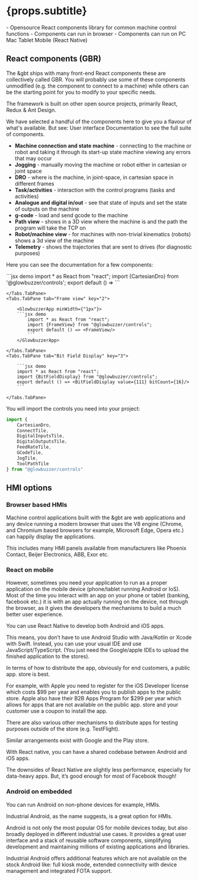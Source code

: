 
# {props.subtitle}

<Tldr>
    - Opensource React components library for common machine control functions
    - Components can run in browser
    - Components can run on PC Mac Tablet Mobile (React Native)
</Tldr>

## React components (GBR)

The &gbt ships with many front-end React components these are collectively called GBR. You will probably use some of these components unmodified (e.g. the component to connect to a machine) while others can be the starting point for you to modify to your specific needs.

The framework is built on other open source projects, primarily React, Redux & Ant Design.

We have selected a handful of the components here to give you a flavour of what's available. But see: <Link to="/docs/ui/overview">User interface Documentation</Link> to see the full suite of components.

* **Machine connection and state machine** - connecting to the machine or robot and taking it through its start-up state machine viewing any errors that may occur
* **Jogging** - manually moving the machine or robot either in cartesian or joint space
* **DRO** - where is the machine, in joint-space, in cartesian space in different frames
* **Task/activities** - interaction with the control programs (tasks and activities)
* **Analogue and digital in/out** - see that state of inputs and set the state of outputs on the machine
* **g-code** - load and send gcode to the machine
* **Path view** - shows in a 3D view where the machine is and the path the program will take the TCP on
* **Robot/machine view** - for machines with non-trivial kinematics (robots) shows a 3d view of the machine
* **Telemetry** - shows the trajectories that are sent to drives (for diagnostic purposes)


Here you can see the documentation for a few components:

<Tabs defaultActiveKey="1">
    <Tabs.TabPane tab="Cartesian DRO" key="1" >
        <GlowbuzzerApp minWidth={"1px"}>
        ```jsx demo
        import * as React from "react";
        import {CartesianDro} from '@glowbuzzer/controls';
        export default () => <CartesianDro kinematicsConfigurationIndex={0}/>
        ```
        </GlowbuzzerApp>

    </Tabs.TabPane>
    <Tabs.TabPane tab="Frame view" key="2">

        <GlowbuzzerApp minWidth={"1px"}>
        ```jsx demo
            import * as React from "react";
            import {FrameView} from "@glowbuzzer/controls";
            export default () => <FrameView/>
            ```
        </GlowbuzzerApp>

    </Tabs.TabPane>
    <Tabs.TabPane tab="Bit Field Display" key="3">

        ```jsx demo
        import * as React from "react";
        import {BitFieldDisplay} from "@glowbuzzer/controls";
        export default () => <BitFieldDisplay value={111} bitCount={16}/>
        ```

    </Tabs.TabPane>
</Tabs>





You will import the controls you need into your project:

```js
import {
    CartesianDro,
    ConnectTile,
    DigitalInputsTile,
    DigitalOutputsTile,
    FeedRateTile,
    GCodeTile,
    JogTile,
    ToolPathTile
} from "@glowbuzzer/controls"
```

## HMI options

### Browser based HMIs

Machine control applications built with the &gbt are web applications and any device running a modern browser that uses the V8 engine (Chrome, and Chromium based browsers for example, Microsoft Edge, Opera etc.) can happily display the applications.

This includes many HMI panels available from manufacturers like Phoenix Contact, Beijer Electronics, ABB, Exor etc.

### React on mobile

However, sometimes you need your application to run as a proper application on the mobile device (phone/tablet running Android or IoS). Most of the time you interact with an app on your phone or tablet (banking, facebook etc.) it is with an app actually running on the device, not through the browser, as it gives the developers the mechanisms to build a much better user experience.

You can use React Native to develop both Android and iOS apps.

This means, you don’t have to use Android Studio with Java/Kotlin or Xcode with Swift. Instead, you can use your usual IDE and use JavaScript/TypeScript. (You just need the Google/apple IDEs to upload the finished application to the stores).

In terms of how to distribute the app, obviously for end customers, a public app. store is best.

For example, with Apple you need to register for the iOS Developer license which costs $99 per year and enables you to publish apps to the public store. Apple also have their B2B Apps Program for $299 per year which allows for apps that are not available on the public app. store and your customer use a coupon to install the app.

There are also various other mechanisms to distribute apps for testing purposes outside of the store (e.g. TestFlight).

Similar arrangements exist with Google and the Play store.

With React native, you can have a shared codebase between Android and iOS apps.

The downsides of React Native are slightly less performance, especially for data-heavy apps. But, it’s good enough for most of Facebook though!

### Android on embedded

You can run Android on non-phone devices for example, HMIs.

Industrial Android, as the name suggests, is a great option for HMIs.

Android is not only the most popular OS for mobile devices today, but also broadly deployed in different industrial use cases. It provides a great user interface and a stack of reusable software components, simplifying development and maintaining millions of existing applications and libraries.

Industrial Android offers additional features which are not available on the stock Android like: full kiosk mode, extended connectivity with device management and integrated FOTA support.
